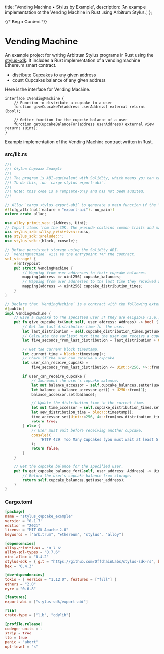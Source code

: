   title: 'Vending Machine • Stylus by Example',
  description: 'An example implementation of the Vending Machine in Rust using Arbitrum Stylus.',
};

{/* Begin Content */}

# Vending Machine

An example project for writing Arbitrum Stylus programs in Rust using the [stylus-sdk](https://github.com/OffchainLabs/stylus-sdk-rs). It includes a Rust implementation of a vending machine Ethereum smart contract.

- distribute Cupcakes to any given address
- count Cupcakes balance of any given address

Here is the interface for Vending Machine.

```solidity
interface IVendingMachine {
    // Function to distribute a cupcake to a user
    function giveCupcakeTo(address userAddress) external returns (bool);

    // Getter function for the cupcake balance of a user
    function getCupcakeBalanceFor(address userAddress) external view returns (uint);
}
```

Example implementation of the Vending Machine contract written in Rust.

### src/lib.rs

```rust
//!
//! Stylus Cupcake Example
//!
//! The program is ABI-equivalent with Solidity, which means you can call it from both Solidity and Rust.
//! To do this, run `cargo stylus export-abi`.
//!
//! Note: this code is a template-only and has not been audited.
//!

// Allow `cargo stylus export-abi` to generate a main function if the "export-abi" feature is enabled.
#![cfg_attr(not(feature = "export-abi"), no_main)]
extern crate alloc;

use alloy_primitives::{Address, Uint};
// Import items from the SDK. The prelude contains common traits and macros.
use stylus_sdk::alloy_primitives::U256;
use stylus_sdk::prelude::*;
use stylus_sdk::{block, console};

// Define persistent storage using the Solidity ABI.
// `VendingMachine` will be the entrypoint for the contract.
sol_storage! {
    #[entrypoint]
    pub struct VendingMachine {
        // Mapping from user addresses to their cupcake balances.
        mapping(address => uint256) cupcake_balances;
        // Mapping from user addresses to the last time they received a cupcake.
        mapping(address => uint256) cupcake_distribution_times;
    }
}

// Declare that `VendingMachine` is a contract with the following external methods.
#[public]
impl VendingMachine {
    // Give a cupcake to the specified user if they are eligible (i.e., if at least 5 seconds have passed since their last cupcake).
    pub fn give_cupcake_to(&mut self, user_address: Address) -> bool {
        // Get the last distribution time for the user.
        let last_distribution = self.cupcake_distribution_times.get(user_address);
        // Calculate the earliest next time the user can receive a cupcake.
        let five_seconds_from_last_distribution = last_distribution + U256::from(5);

        // Get the current block timestamp.
        let current_time = block::timestamp();
        // Check if the user can receive a cupcake.
        let user_can_receive_cupcake =
            five_seconds_from_last_distribution <= Uint::<256, 4>::from(current_time);

        if user_can_receive_cupcake {
            // Increment the user's cupcake balance.
            let mut balance_accessor = self.cupcake_balances.setter(user_address);
            let balance = balance_accessor.get() + U256::from(1);
            balance_accessor.set(balance);

            // Update the distribution time to the current time.
            let mut time_accessor = self.cupcake_distribution_times.setter(user_address);
            let new_distribution_time = block::timestamp();
            time_accessor.set(Uint::<256, 4>::from(new_distribution_time));
            return true;
        } else {
            // User must wait before receiving another cupcake.
            console!(
                "HTTP 429: Too Many Cupcakes (you must wait at least 5 seconds between cupcakes)"
            );
            return false;
        }
    }

    // Get the cupcake balance for the specified user.
    pub fn get_cupcake_balance_for(&self, user_address: Address) -> Uint<256, 4> {
        // Return the user's cupcake balance from storage.
        return self.cupcake_balances.get(user_address);
    }
}
```

### Cargo.toml

```toml
[package]
name = "stylus_cupcake_example"
version = "0.1.7"
edition = "2021"
license = "MIT OR Apache-2.0"
keywords = ["arbitrum", "ethereum", "stylus", "alloy"]

[dependencies]
alloy-primitives = "0.7.6"
alloy-sol-types = "0.7.6"
mini-alloc = "0.4.2"
stylus-sdk = { git = "https://github.com/OffchainLabs/stylus-sdk-rs", branch = "audit" }
hex = "0.4.3"

[dev-dependencies]
tokio = { version = "1.12.0", features = ["full"] }
ethers = "2.0"
eyre = "0.6.8"

[features]
export-abi = ["stylus-sdk/export-abi"]

[lib]
crate-type = ["lib", "cdylib"]

[profile.release]
codegen-units = 1
strip = true
lto = true
panic = "abort"
opt-level = "s"
```
